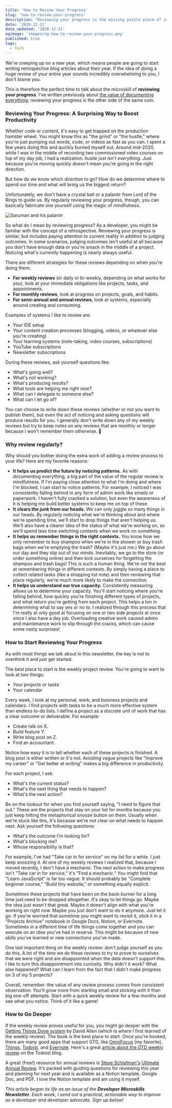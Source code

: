 ```yaml
---
title: 'How to Review Your Progress'
slug: 'how-to-review-your-progress'
description: "Reviewing your progress is the missing puzzle piece of improving as a developer or developer advocate. In this article, you'll learn how to effectively determine where you're at in reaching your goals and finishing your projects."
date: '2020-12-21'
date_updated: '2020-12-21'
ogimage: 'images/og-how-to-review-your-progress.png'
published: true
tags:
  - Tech
---
```



<GuideBanner />

We're creeping up on a new year, which means people are going to start writing retrospective
blog articles about their year. If the idea of doing a huge review of your entire
year sounds incredibly overwhelming to you, I don't blame you.

This is therefore the perfect time to talk about the microskill of **reviewing your progress**. I've written previously about [the value of documenting everything](/document-everything); reviewing your progress is the other side of the same coin.

### Reviewing Your Progress: A Surprising Way to Boost Productivity

Whether code or content, it's easy to get trapped on the production hamster wheel. You might know this as "the grind" or "the hustle," where you're just pumping out words, code, or videos as fast as you can. I spent a few years doing this and quickly burned myself out. Around mid-2020, while I was in the middle of recording two commissioned video courses on top of my day job, I had a realization: _hustle just isn't everything_. Just because you're moving quickly doesn't mean you're going in the right direction.

But how do we know which direction to go? How do we determine where to spend our time and what will bring us the biggest return?

Unfortunately, we don't have a crystal ball or a palantír from Lord of the Rings to guide us. By regularly reviewing your progress, though, you can basically fabricate one yourself using the magic of mindfulness.

![Saruman and his palantír](./images/palantir.jpg)

So what do I mean by reviewing progress? As a developer, you might be familiar with the concept of a retrospective. Reviewing your progress is similar, but includes paying attention to current reality in addition to judging outcomes. In some scenarios, judging outcomes isn't useful at all because you don't have enough data or you're smack in the middle of a project. Noticing what's currently happening is nearly always useful.

There are different strategies for these reviews depending on when you're doing them:

- **For weekly reviews** (or daily or bi-weekly, depending on what works for you), look at your immediate obligations like projects, tasks, and appointments.
- **For monthly reviews**, look at progress on projects, goals, and habits.
- **For semi-annual and annual reviews**, look at systems, especially around creating and consuming.

Examples of systems I like to review are:

- Your IDE setup
- Your content creation processes (blogging, videos, or whatever else you're creating)
- Your learning systems (note-taking, video courses, subscriptions)
- YouTube subscriptions
- Newsletter subscriptions

During these reviews, ask yourself questions like:

- What's going well?
- What's not working?
- What's producing results?
- What tools are helping me right now?
- What can I delegate to someone else?
- What can I let go of?

You can choose to write down these reviews (whether or not you want to publish them), but even the act of noticing and asking questions will produce results for you. I generally don't write down any of my weekly reviews but try to keep notes on any reviews that are monthly or longer because I won't remember them otherwise. 😬

### Why review regularly?

Why should you bother doing the extra work of adding a review process to your life? Here are my favorite reasons:

- **It helps us predict the future by noticing patterns.** As with documenting everything, a big part of the value of the regular review is mindfulness. If I'm paying close attention to what I'm doing and where I'm blocked, I can start to notice patterns. For example, I noticed I was consistently falling behind in any form of admin work like emails or paperwork. I haven't fully cracked a solution, but even the awareness of it is helping me build better systems to keep me on top of these.
- **It clears the junk from our heads.** We can only juggle so many things in our heads. By regularly noticing what we're thinking about and where we're spending time, we'll start to drop things that aren't helping us. We'll also have a clearer idea of the status of what we're working on, so we'll spend less time switching contexts when we work on something.
- **It helps us remember things in the right contexts.** You know how we only remember to buy shampoo when we're in the shower or buy trash bags when we're emptying the trash? (Maybe it's just me.) We go about our day and they slip out of our minds. Inevitably, we go to the store (or order something online) and then kick ourselves for forgetting the shampoo and trash bags! This is such a human thing. We're not the best at remembering things in different contexts. By simply having a place to collect related tasks (like a shopping list note) and then reviewing that place regularly, we're much more likely to make the connection.
- **It helps us understand our true capacity.** Consistently measuring allows us to determine your capacity. You'll start noticing where you're falling behind, how quickly you're finishing different types of projects, and what return you're getting from each project. This helps a ton in determining what to say yes or no to. I realized through this process that I'm really at only good at focusing on one or two side projects at once since I also have a day job. Overloading creative work caused admin and maintenance work to slip through the cracks, which can cause some nasty surprises!

### How to Start Reviewing Your Progress

As with most things we talk about in this newsletter, the key is not to overthink it and just get started.

The best place to start is the weekly project review. You're going to want to look at two things:

- Your projects or tasks
- Your calendar

Every week, I look at my personal, work, and business projects and calendars. I find projects with tasks to be a much more effective system than endless to-do lists. I define a project as a discrete unit of work that has a clear outcome or deliverable. For example:

- Create talk on X.
- Build feature Y.
- Write blog post on Z.
- Find an accountant.

Notice how easy it is to tell whether each of these projects is finished. A blog post is either written or it's not. Avoiding vague projects like "Improve my career" or "Get better at writing" makes a big difference in productivity.

For each project, I ask:

- What's the current status?
- What's the next thing that needs to happen?
- What's the next action?

Be on the lookout for when you find yourself saying, "I need to figure that out." These are the projects that stay on your list for months because you just keep hitting the metaphorical snooze button on them. Usually when we're stuck like this, it's because we're not clear on what needs to happen next. Ask yourself the following questions:

- What's the outcome I'm looking for?
- What's blocking me?
- Whose responsibility is that?

For example, I've had "Take car in for service" on my list for a while. I just keep snoozing it. At one of my weekly reviews I realized that, because I moved recently, I don't have a mechanic. The next action to make progress isn't "Take car in for service," it's "Find a mechanic." You might find that "Learn JavaScript" is far too vague. It should probably be "Complete beginner course," "Build tiny website," or something equally explicit.

Sometimes these projects that have been on the back-burner for a long time just need to be dropped altogether. It's okay to let things go. Maybe the idea just wasn't that great. Maybe it doesn't align with what you're working on right now. Maybe you just don't want to do it anymore. Just let it go. If you're worried that sometime you might want to revisit it, stick it in a "Projects Archive" notebook in Google Docs, Notion, or Evernote. Sometimes in a different time of life things come together and you can execute on an idea you've had in reserve. This might be because of new skills you've learned or new connections you've made.

One last important thing on the weekly review: don't judge yourself as you do this. A lot of the time we do these reviews to try to prove to ourselves that we were right and are disappointed when the data doesn't support this. I like to turn this disappointment into curiosity. Why didn't it work? What else happened? What can I learn from the fact that I didn't make progress on 3 of my 5 projects?

Overall, remember: the value of any review process comes from consistent observation. You'll grow more from starting small and sticking with it than big one-off attempts. Start with a quick weekly review for a few months and see what you notice. Think of it like a game!

### How to Go Deeper

If the weekly review proves useful for you, you might go deeper with the [Getting Things Done system](https://gettingthingsdone.com/what-is-gtd/) by David Allen (which is where I first learned of the weekly review). The book is the best place to start. Once you're hooked, there are many good apps that support GTD, like [OmniFocus](https://www.omnigroup.com/omnifocus/) (my favorite), [Things](https://culturedcode.com/things/), [Todoist](https://en.todoist.com/), and [Evernote](https://evernote.com/). Here's a great [article about the GTD weekly review](https://todoist.com/productivity-methods/weekly-review) on the Todoist blog.

A great (free!) resource for annual reviews is [Steve Schlafman's](https://twitter.com/schlaf) [Ultimate Annual Review](https://schlaf.me/annualreview/). It's packed with guiding questions for reviewing this year and planning for next year and is available as a Notion template, Google Doc, and PDF. I love the Notion template and am using it myself.

_This article began its life as an issue of the **Developer Microskills Newsletter**. Each week, I send out a practical, actionable way to improve as a developer and developer advocate. Sign up below!_
